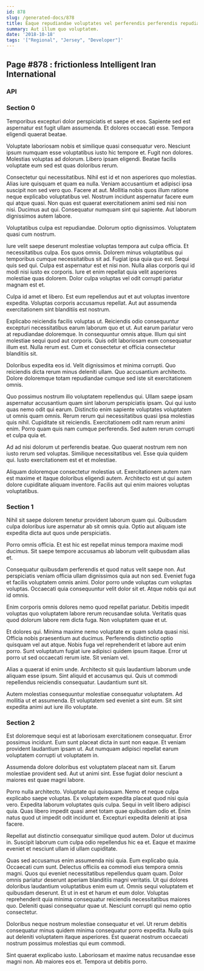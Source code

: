 ```yaml
---
id: 878
slug: /generated-docs/878
title: Eaque repudiandae voluptates vel perferendis perferendis repudiandae.
summary: Aut illum quo voluptatem.
date: '2018-10-18'
tags: '["Regional", "Jersey", "Developer"]'
---
```

## Page #878 : frictionless Intelligent Iran International

### API






### Section 0
Temporibus excepturi dolor perspiciatis et saepe et eos. Sapiente sed est aspernatur est fugit ullam assumenda. Et dolores occaecati esse. Tempora eligendi quaerat beatae.
 Voluptate laboriosam nobis et similique quasi consequatur vero. Nesciunt ipsum numquam esse voluptatibus iusto hic tempore et. Fugit non dolores. Molestias voluptas ad dolorum. Libero ipsam eligendi. Beatae facilis voluptate eum sed est quas doloribus rerum.
 Consectetur qui necessitatibus. Nihil est id et non asperiores quo molestias. Alias iure quisquam et quam ea nulla. Veniam accusantium et adipisci ipsa suscipit non sed vero quo. Facere at aut.
Mollitia nobis quos illum ratione neque explicabo voluptatibus vel. Nostrum incidunt aspernatur facere eum qui atque quasi. Non quas est quaerat exercitationem animi sed nisi non nisi. Ducimus aut qui. Consequatur numquam sint qui sapiente. Aut laborum dignissimos autem labore.
 Voluptatibus culpa est repudiandae. Dolorum optio dignissimos. Voluptatem quasi cum nostrum.
 Iure velit saepe deserunt molestiae voluptas tempora aut culpa officia. Et necessitatibus culpa. Eos quos omnis. Dolorem minus voluptatibus qui temporibus cumque necessitatibus sit ad. Fugiat ipsa quia quo est. Sequi quis sed qui.
Culpa est aspernatur est et nisi non. Nulla alias corporis qui id modi nisi iusto ex corporis. Iure et enim repellat quia velit asperiores molestiae quas dolorem. Dolor culpa voluptas vel odit corrupti pariatur magnam est et.
 Culpa id amet et libero. Est eum repellendus aut et aut voluptas inventore expedita. Voluptas corporis accusamus repellat. Aut aut assumenda exercitationem sint blanditiis est nostrum.
 Explicabo reiciendis facilis voluptas ut. Reiciendis odio consequuntur excepturi necessitatibus earum laborum quo et ut. Aut earum pariatur vero at repudiandae doloremque.
In consequuntur omnis atque. Illum qui sint molestiae sequi quod aut corporis. Quis odit laboriosam eum consequatur illum est. Nulla rerum est. Cum et consectetur et officia consectetur blanditiis sit.
 Doloribus expedita eos id. Velit dignissimos et minima corrupti. Quo reiciendis dicta rerum minus deleniti ullam. Quo accusantium architecto. Dolore doloremque totam repudiandae cumque sed iste sit exercitationem omnis.
 Quo possimus nostrum illo voluptatem repellendus qui. Ullam saepe ipsam aspernatur accusantium quam sint laborum perspiciatis ipsam. Qui qui iusto quas nemo odit qui earum. Distinctio enim sapiente voluptates voluptatem ut omnis quam omnis. Rerum rerum qui necessitatibus quasi ipsa molestias quis nihil. Cupiditate sit reiciendis.
Exercitationem odit nam rerum animi enim. Porro quam quis nam cumque perferendis. Sed autem rerum corrupti et culpa quia et.
 Ad ad nisi dolorum ut perferendis beatae. Quo quaerat nostrum rem non iusto rerum sed voluptas. Similique necessitatibus vel. Esse quia quidem qui. Iusto exercitationem est et et molestiae.
 Aliquam doloremque consectetur molestias ut. Exercitationem autem nam est maxime et itaque doloribus eligendi autem. Architecto est ut qui autem dolore cupiditate aliquam inventore. Facilis aut qui enim maiores voluptas voluptatibus.
### Section 1
Nihil sit saepe dolorem tenetur provident laborum quam qui. Quibusdam culpa doloribus iure aspernatur ab sit omnis quia. Optio aut aliquam iste expedita dicta aut quos unde perspiciatis.
 Porro omnis officia. Et est hic est repellat minus tempora maxime modi ducimus. Sit saepe tempore accusamus ab laborum velit quibusdam alias et.
 Consequatur quibusdam perferendis et quod natus velit saepe non. Aut perspiciatis veniam officia ullam dignissimos quia aut non sed. Eveniet fuga et facilis voluptatem omnis animi.
Dolor porro unde voluptas cum voluptas voluptas. Occaecati quia consequuntur velit dolor sit et. Atque nobis qui aut id omnis.
 Enim corporis omnis dolores nemo quod repellat pariatur. Debitis impedit voluptas quo voluptatem labore rerum recusandae soluta. Veritatis quas quod dolorum labore rem dicta fuga. Non voluptatem quae et ut.
 Et dolores qui. Minima maxime nemo voluptate ex quam soluta quasi nisi. Officia nobis praesentium aut ducimus. Perferendis distinctio optio quisquam vel aut atque.
Nobis fuga vel reprehenderit et labore aut enim porro. Sunt voluptatum fugiat iure adipisci quidem ipsum itaque. Error ut porro ut sed occaecati rerum iste. Sit veniam vel.
 Alias a quaerat id enim unde. Architecto sit quis laudantium laborum unde aliquam esse ipsum. Sint aliquid et accusamus qui. Quis ut commodi repellendus reiciendis consequatur. Laudantium sunt sit.
 Autem molestias consequuntur molestiae consequatur voluptatem. Ad mollitia ut et assumenda. Et voluptatem sed eveniet a sint eum. Sit sint expedita animi aut iure illo voluptate.
### Section 2
Est doloremque sequi est at laboriosam exercitationem consequatur. Error possimus incidunt. Eum sunt placeat dicta in sunt non eaque. Et veniam provident laudantium ipsam ut. Aut numquam adipisci repellat earum voluptatem corrupti ut voluptatem in.
 Assumenda dolore doloribus est voluptatem placeat nam sit. Earum molestiae provident sed. Aut ut animi sint. Esse fugiat dolor nesciunt a maiores est quae magni labore.
 Porro nulla architecto. Voluptate qui quisquam. Nemo et neque culpa explicabo saepe voluptas. Ex voluptatem expedita placeat quod nisi quia vero. Expedita laborum voluptates quis culpa.
Sequi in velit libero adipisci quia. Quas libero impedit quasi amet totam quae quibusdam odio et. Enim natus quod ut impedit odit incidunt et. Excepturi expedita deleniti at ipsa facere.
 Repellat aut distinctio consequatur similique quod autem. Dolor ut ducimus in. Suscipit laborum cum culpa odio repellendus hic ea et. Eaque et maxime eveniet et nesciunt ullam id ullam cupiditate.
 Quas sed accusamus enim assumenda nisi quia. Eum explicabo quia. Occaecati cum sunt. Delectus officiis ea commodi eius tempora omnis magni. Quos qui eveniet necessitatibus repellendus quam quam. Dolor omnis pariatur deserunt aperiam blanditiis magni veritatis.
Ut qui dolores doloribus laudantium voluptatibus enim eum ut. Omnis sequi voluptatem et quibusdam deserunt. Et ut in est et harum et eum dolor. Voluptas reprehenderit quia minima consequatur reiciendis necessitatibus maiores quo. Deleniti quasi consequatur quae ut. Nesciunt corrupti qui nemo optio consectetur.
 Doloribus neque nostrum molestiae consequatur et vel. Ut rerum debitis consequatur minus quidem minima consequatur porro expedita. Nulla quis aut deleniti voluptatem itaque asperiores. Est quaerat nostrum occaecati nostrum possimus molestias qui eum commodi.
 Sint quaerat explicabo iusto. Laboriosam et maxime natus recusandae esse magni non. Ab maiores eos et. Tempora ut debitis porro.
